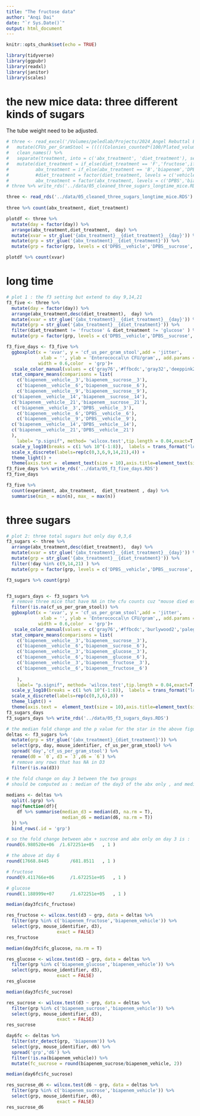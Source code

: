 ```yaml
---
title: "The fructose data"
author: "Anqi Dai"
date: "`r Sys.Date()`"
output: html_document
---
```


```r
knitr::opts_chunk$set(echo = TRUE)
```

```r
library(tidyverse)
library(ggpubr)
library(readxl)
library(janitor)
library(scales)
```

# the new mice data: three different kinds of sugars 

The tube weight need to be adjusted.    

```r
# three <- read_excel('/Volumes/peledlab/Projects/2024_Angel Rebuttal Exp /Healthy mice Biapenem_Diet_Exp/Angel Rebuttal_Exp2_Healthy mice Diet_Fructose_Sucrose_Glucose_v2.xlsx') %>% 
#   mutate(CFUs_per_GramStool = (((((Colonies_counted*(100/Plated_volume_ul))/100)/(10^Dilution_factor) )*1000)/Stool_weight_mg)+1)  %>% 
#   clean_names() %>% 
#   separate(treatment, into = c('abx_treatment', 'diet_treatment'), sep = '\\+', remove = T) %>% 
#   mutate(diet_treatment = if_else(diet_treatment == 'F','fructose',if_else(diet_treatment == 'G','glucose', if_else(diet_treatment == 'PH','vehicle', 'sucrose'))),
#          abx_treatment = if_else(abx_treatment == 'B','biapenem','DPBS'),
#          #diet_treatment = factor(diet_treatment, levels = c('vehicle','sucrose', 'fructose', 'glucose')),
#          abx_treatment = factor(abx_treatment, levels = c('DPBS','biapenem'))) 
# three %>% write_rds('../data/05_cleaned_three_sugars_longtime_mice.RDS')  

three <- read_rds('../data/05_cleaned_three_sugars_longtime_mice.RDS')
  
three %>% count(abx_treatment, diet_treatment) 

plotdf <- three %>% 
  mutate(day = factor(day)) %>% 
  arrange(abx_treatment,diet_treatment,  day) %>% 
  mutate(xvar = str_glue('{abx_treatment}__{diet_treatment}__{day}')) %>% 
  mutate(grp = str_glue('{abx_treatment}__{diet_treatment}')) %>% 
  mutate(grp = factor(grp, levels = c('DPBS__vehicle','DPBS__sucrose','DPBS__glucose','DPBS__fructose','biapenem__vehicle','biapenem__sucrose','biapenem__glucose','biapenem__fructose')))

plotdf %>% count(xvar)
```
# long time

```r
# plot 1 : the f3 setting but extend to day 9,14,21
f3_five <- three %>% 
  mutate(day = factor(day)) %>% 
  arrange(abx_treatment,desc(diet_treatment),  day) %>% 
  mutate(xvar = str_glue('{abx_treatment}__{diet_treatment}__{day}')) %>% 
  mutate(grp = str_glue('{abx_treatment}__{diet_treatment}')) %>% 
  filter(diet_treatment != 'fructose' & diet_treatment != 'glucose' ) %>% 
  mutate(grp = factor(grp, levels = c('DPBS__vehicle','DPBS__sucrose','biapenem__vehicle','biapenem__sucrose'))) 

f3_five_days <- f3_five %>%    
  ggboxplot(x = 'xvar', y = 'cf_us_per_gram_stool',add = 'jitter', 
             xlab = '', ylab = 'Enterococcal\n CFU/gram',, add.params = list(alpha = 0.5, shape = 16),
            width = 0.6,color  = 'grp')+
   scale_color_manual(values = c('gray76','#ffbcdc','gray32','deeppink2')) +
  stat_compare_means(comparisons = list(
    c('biapenem__vehicle__3','biapenem__sucrose__3'), 
    c('biapenem__vehicle__6','biapenem__sucrose__6'),
    c('biapenem__vehicle__9','biapenem__sucrose__9'),
  c('biapenem__vehicle__14','biapenem__sucrose__14'),
  c('biapenem__vehicle__21','biapenem__sucrose__21'),
   c('biapenem__vehicle__3','DPBS__vehicle__3'), 
    c('biapenem__vehicle__6','DPBS__vehicle__6'),
    c('biapenem__vehicle__9','DPBS__vehicle__9'),
  c('biapenem__vehicle__14','DPBS__vehicle__14'),
  c('biapenem__vehicle__21','DPBS__vehicle__21')
  ),
    label= "p.signif", method= 'wilcox.test',tip.length = 0.04,exact=T,correct=T, step.increase = 0.2, label.size = 1) +
  scale_y_log10(breaks = c(1 %o% 10^(-1:8)),  labels = trans_format("log10", math_format(10^.x))) +
  scale_x_discrete(labels=rep(c(0,3,6,9,14,21),4)) + 
  theme_light() +
  theme(axis.text =  element_text(size = 10),axis.title=element_text(size=10),legend.position = 'none',aspect.ratio=1/3)
f3_five_days %>% write_rds('../data/05_f3_five_days.RDS')
f3_five_days

f3_five %>% 
  count(experiment, abx_treatment,  diet_treatment , day) %>% 
  summarise(min_ = min(n), max_ = max(n))
```

# three sugars

```r
# plot 2: three total sugars but only day 0,3,6
f3_sugars <- three %>% 
  arrange(abx_treatment,desc(diet_treatment),  day) %>% 
  mutate(xvar = str_glue('{abx_treatment}__{diet_treatment}__{day}')) %>% 
  mutate(grp = str_glue('{abx_treatment}__{diet_treatment}')) %>% 
  filter(!day %in% c(9,14,21) ) %>% 
  mutate(grp = factor(grp, levels = c('DPBS__vehicle','DPBS__sucrose','DPBS__glucose','DPBS__fructose','biapenem__vehicle','biapenem__sucrose','biapenem__glucose','biapenem__fructose'))) 

f3_sugars %>% count(grp)


f3_sugars_days <- f3_sugars %>%    
  # remove three mice that have NA in the cfu counts cuz "mouse died extensive diarrhea"
  filter(!is.na(cf_us_per_gram_stool)) %>% 
  ggboxplot(x = 'xvar', y = 'cf_us_per_gram_stool',add = 'jitter', 
             xlab = '', ylab = 'Enterococcal\n CFU/gram',, add.params = list(alpha = 0.5, shape = 16),
            width = 0.6,color  = 'grp')+
   scale_color_manual(values = c('gray76','#ffbcdc','burlywood2','palegreen2','gray32','deeppink2','burlywood4','palegreen4')) +
  stat_compare_means(comparisons = list(
    c('biapenem__vehicle__3','biapenem__sucrose__3'), 
    c('biapenem__vehicle__6','biapenem__sucrose__6'),
    c('biapenem__vehicle__3','biapenem__glucose__3'), 
    c('biapenem__vehicle__6','biapenem__glucose__6'),
    c('biapenem__vehicle__3','biapenem__fructose__3'), 
    c('biapenem__vehicle__6','biapenem__fructose__6')
    
    ),
    label= "p.signif", method= 'wilcox.test',tip.length = 0.04,exact=T,correct=T, step.increase = 0.2) +
  scale_y_log10(breaks = c(1 %o% 10^(-1:8)),  labels = trans_format("log10", math_format(10^.x))) +
  scale_x_discrete(labels=rep(c(0,3,6),8)) + 
  theme_light() +
  theme(axis.text =  element_text(size = 10),axis.title=element_text(size=10),legend.position = 'none',aspect.ratio=1/3)
f3_sugars_days
f3_sugars_days %>% write_rds('../data/05_f3_sugars_days.RDS')
```

```r
# the median fold change and the p value for the star in the above figure on day 3
deltas <- f3_sugars %>%
  mutate(grp = str_glue('{abx_treatment}_{diet_treatment}')) %>% 
  select(grp, day, mouse_identifier, cf_us_per_gram_stool) %>% 
  spread('day','cf_us_per_gram_stool') %>%
  rename(d0 = `0`, d3 = `3`,d6 = `6`) %>%
  # remove any rows that has NA in D3
  filter(!is.na(d3))

# the fold change on day 3 between the two groups 
# should be computed as : median of the day3 of the abx only , and median of the day 3 of the abx + sugar , and the fold change of the two medians 
 
medians <- deltas %>% 
  split(.$grp) %>% 
  map(function(df){
    df %>% summarise(median_d3 = median(d3, na.rm = T),
                     median_d6 = median(d6, na.rm = T))
  }) %>% 
  bind_rows(.id = 'grp')
```


```r
# so the fold change between abx + sucrose and abx only on day 3 is : 
round(6.980520e+06	/1.672251e+05	, 1 )

# the above at day 6
round(17668.8445		/681.8511	, 1 )

# fructose 
round(9.411766e+06		/1.672251e+05	, 1 )

# glucose 
round(1.188999e+07		/1.672251e+05	, 1 )
```


```r
median(day3fc$fc_fructose)

res_fructose <- wilcox.test(d3 ~ grp, data = deltas %>% 
  filter(grp %in% c('biapenem_fructose','biapenem_vehicle')) %>% 
  select(grp, mouse_identifier, d3),
                   exact = FALSE)
res_fructose
```

```r
median(day3fc$fc_glucose, na.rm = T)

res_glucose <- wilcox.test(d3 ~ grp, data = deltas %>% 
  filter(grp %in% c('biapenem_glucose','biapenem_vehicle')) %>% 
  select(grp, mouse_identifier, d3),
                   exact = FALSE)
res_glucose
```
```r
median(day3fc$fc_sucrose)

res_sucrose <- wilcox.test(d3 ~ grp, data = deltas %>% 
  filter(grp %in% c('biapenem_sucrose','biapenem_vehicle')) %>% 
  select(grp, mouse_identifier, d3),
                   exact = FALSE)
res_sucrose
```
```r
day6fc <- deltas %>% 
  filter(str_detect(grp, 'biapenem')) %>% 
  select(grp, mouse_identifier, d6) %>% 
  spread('grp','d6') %>% 
  filter(!is.na(biapenem_vehicle)) %>% 
  mutate(fc_sucrose = round(biapenem_sucrose/biapenem_vehicle, 2)) 

median(day6fc$fc_sucrose)

res_sucrose_d6 <- wilcox.test(d6 ~ grp, data = deltas %>% 
  filter(grp %in% c('biapenem_sucrose','biapenem_vehicle')) %>% 
  select(grp, mouse_identifier, d6),
                   exact = FALSE)
res_sucrose_d6
```

